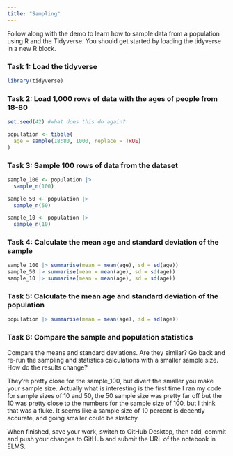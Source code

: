 ```yaml
---
title: "Sampling"
---
```


Follow along with the demo to learn how to sample data from a population using R and the Tidyverse. You should get started by loading the tidyverse in a new R block.

### Task 1: Load the tidyverse
```r
library(tidyverse)
```

### Task 2: Load 1,000 rows of data with the ages of people from 18-80
```r
set.seed(42) #what does this do again?

population <- tibble(
  age = sample(18:80, 1000, replace = TRUE)
)
```


### Task 3: Sample 100 rows of data from the dataset
```r
sample_100 <- population |>
  sample_n(100)

sample_50 <- population |>
  sample_n(50)

sample_10 <- population |>
  sample_n(10)
```


### Task 4: Calculate the mean age and standard deviation of the sample
```r
sample_100 |> summarise(mean = mean(age), sd = sd(age))
sample_50 |> summarise(mean = mean(age), sd = sd(age))
sample_10 |> summarise(mean = mean(age), sd = sd(age))
```


### Task 5: Calculate the mean age and standard deviation of the population
```r
population |> summarise(mean = mean(age), sd = sd(age))
```

### Task 6: Compare the sample and population statistics

Compare the means and standard deviations. Are they similar? Go back and re-run the sampling and statistics calculations with a smaller sample size. How do the results change?

They're pretty close for the sample_100, but divert the smaller you make your sample size. Actually what is interesting is the first time I ran my code for sample sizes of 10 and 50, the 50 sample size was pretty far off but the 10 was pretty close to the numbers for the sample size of 100, but I think that was a fluke. It seems like a sample size of 10 percent is decently accurate, and going smaller could be sketchy.



When finished, save your work, switch to GitHub Desktop, then add, commit and push your changes to GitHub and submit the URL of the notebook in ELMS.
